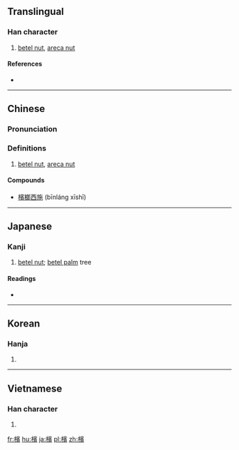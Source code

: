 {{also|梹|槟}}
==Translingual==

===Han character===
{{Han char|rn=75|rad=木|as=14|sn=18|four=43986|canj=DJMC|ids=⿰木賓}}

# [[betel nut]], [[areca nut]]

====References====
* {{Han ref|kx=0558.360|dkj=15734|dj=0948.080|hdz=21310.090|uh=6AB3|ud=27315|bh=C262|bd=49762}}

----

==Chinese==
{{zh-forms|s=槟}}

===Pronunciation===
{{zh-pron
|m=bīn,bīng
|c=ban1
|mc=y
|oc=y
|ma=
|cat=n
}}

===Definitions===
# [[betel nut]], [[areca nut]]

====Compounds====
* [[檳榔西施]] (bīnláng xīshī)

----

==Japanese==

===Kanji===
{{ja-kanji|grade=|rs=木14}}

# [[betel nut]]; [[betel palm]] tree

====Readings====
* {{ja-readings|on=[[びん]] (bin), [[ひん]] (hin)|kun=[[びんろうし]] (binroushi)}}

----

==Korean==

===Hanja===
{{ko-hanja|hangeul=빈|eumhun=|rv=bin|mr=pin|y=pin}}

# {{defn|lang=ko|sort=木14}}

----

==Vietnamese==

===Han character===
{{vi-hantu|[[tân]]|rs=木14}}

# {{defn|lang=vi|sort=木14}}

[[fr:檳]]
[[hu:檳]]
[[ja:檳]]
[[pl:檳]]
[[zh:檳]]